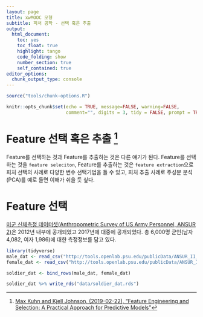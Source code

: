 ```yaml
---
layout: page
title: xwMOOC 모형
subtitle: 피처 공학 - 선택 혹은 추출
output:
  html_document: 
    toc: yes
    toc_float: true
    highlight: tango
    code_folding: show
    number_section: true
    self_contained: true
editor_options: 
  chunk_output_type: console
---
```

 

```r
source("tools/chunk-options.R")

knitr::opts_chunk$set(echo = TRUE, message=FALSE, warning=FALSE,
                      comment="", digits = 3, tidy = FALSE, prompt = TRUE, fig.align = 'center')
```


# Feature 선택 혹은 추출 [^feature-engineering] {#feature-selection-extraction}

[^feature-engineering]: [Max Kuhn and Kjell Johnson, (2019-02-22), "Feature Engineering and Selection: A Practical Approach for Predictive Models"](http://www.feat.engineering/index.html)

Feature를 선택하는 것과 Feature를 추출하는 것은 다른 얘기가 된다.
Feature를 선택하는 것을 `feature seleciton`, Feature를 추출하는 것은 `feature extraction`으로 피처 선택의 사례로 다양한 변수 선택기법을 들 수 있고, 피처 추출 사례로 주성분 분석(PCA)를 예로 들면 이해가 쉬을 듯 싶다.

# Feature 선택 {#feature-selection}

[미군 신체측정 데이터셋(Anthropometric Survey of US Army Personnel, ANSUR 2)](http://www.openlab.psu.edu/ansur2/)은 2012년 내부에 공개되었고 2017년에 대중에 공개되었다. 
총 6,000명 군인(남자 4,082, 여자 1,986)에 대한 측정정보를 담고 있다.


```r
library(tidyverse)
male_dat <- read_csv("http://tools.openlab.psu.edu/publicData/ANSUR_II_MALE_Public.csv")
female_dat <- read_csv("http://tools.openlab.psu.edu/publicData/ANSUR_II_MALE_Public.csv")

soldier_dat <- bind_rows(male_dat, female_dat)

soldier_dat %>% write_rds("data/soldier_dat.rds")

```





